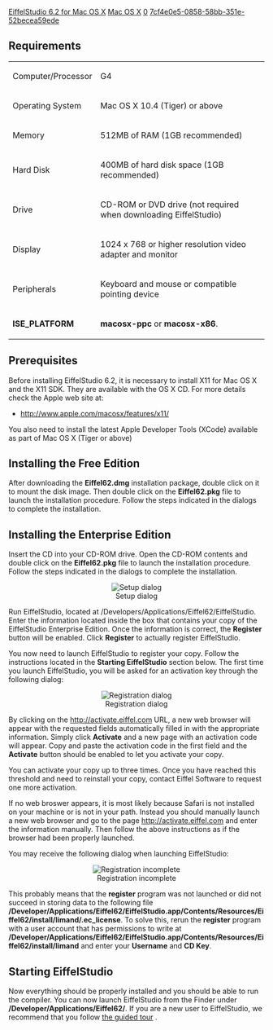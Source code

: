 [[Property:title|EiffelStudio 6.2 for Mac OS X]]
[[Property:link_title|Mac OS X]]
[[Property:weight|0]]
[[Property:uuid|7cf4e0e5-0858-58bb-351e-52becea59ede]]
==Requirements==

{| 
|- 
| Computer/Processor
| G4
|- 
| Operating System
| Mac OS X 10.4 (Tiger) or above
|- 
| Memory
| 512MB of RAM (1GB recommended)
|- 
| Hard Disk
| 400MB of hard disk space (1GB recommended) 
|- 
| Drive
| CD-ROM or DVD drive (not required when downloading EiffelStudio)
|- 
| Display
| 1024 x 768 or higher resolution video adapter and monitor
|- 
| Peripherals
| Keyboard and mouse or compatible pointing device
|- 
| '''ISE_PLATFORM'''
| '''macosx-ppc''' or '''macosx-x86'''.
|}


==Prerequisites==

Before installing EiffelStudio 6.2, it is necessary to install X11 for Mac OS X and the X11 SDK. They are available with the OS X CD. For more details check the Apple web site at: 
* [http://www.apple.com/macosx/features/x11/ http://www.apple.com/macosx/features/x11/] 

You also need to install the latest Apple Developer Tools (XCode) available as part of Mac OS X (Tiger or above)


==Installing the Free Edition==

After downloading the '''Eiffel62.dmg''' installation package, double click on it to mount the disk image. Then double click on the '''Eiffel62.pkg''' file to launch the installation procedure. Follow the steps indicated in the dialogs to complete the installation.

==Installing the Enterprise Edition==

Insert the CD into your CD-ROM drive. Open the CD-ROM contents and double click on the '''Eiffel62.pkg''' file to launch the installation procedure. Follow the steps indicated in the dialogs to complete the installation.

<center> [[Image:56--mac-setup|Setup dialog]] </center>

Run EiffelStudio, located at /Developers/Applications/Eiffel62/EiffelStudio. Enter the information located inside the box that contains your copy of the EiffelStudio Enterprise Edition. Once the information is correct, the '''Register''' button will be enabled. Click '''Register''' to actually register EiffelStudio.

You now need to launch EiffelStudio to register your copy. Follow the instructions located in the '''Starting EiffelStudio''' section below. The first time you launch EiffelStudio, you will be asked for an activation key through the following dialog:

<center> [[Image:56--mac-registration|Registration dialog]] </center>

By clicking on the [http://activate.eiffel.com http://activate.eiffel.com]  URL, a new web browser will appear with the requested fields automatically filled in with the appropriate information. Simply click '''Activate''' and a new page with an activation code will appear. Copy and paste the activation code in the first field and the '''Activate''' button should be enabled to let you activate your copy.

You can activate your copy up to three times. Once you have reached this threshold and need to reinstall your copy, contact Eiffel Software to request one more activation.

If no web broswer appears, it is most likely because Safari is not installed on your machine or is not in your path. Instead you should manually launch a new web browser and go to the page [http://activate.eiffel.com http://activate.eiffel.com]  and enter the information manually. Then follow the above instructions as if the browser had been properly launched.

You may receive the following dialog when launching EiffelStudio:

<center> [[Image:56--mac-registration-error|Registration incomplete]] </center>

This probably means that the '''register''' program was not launched or did not succeed in storing data to the following file '''/Developer/Applications/Eiffel62/EiffelStudio.app/Contents/Resources/Eiffel62/install/limand/.ec_license'''. To solve this, rerun the '''register''' program with a user account that has permissions to write at '''/Developer/Applications/Eiffel62/EiffelStudio.app/Contents/Resources/Eiffel62/install/limand''' and enter your '''Username''' and '''CD Key'''.

==Starting EiffelStudio==

Now everything should be properly installed and you should be able to run the compiler. You can now launch EiffelStudio from the Finder under '''/Developer/Applications/Eiffel62/'''. If you are a new user to EiffelStudio, we recommend that you follow [[EiffelStudio General: A Guided Tour|the guided tour]] .




